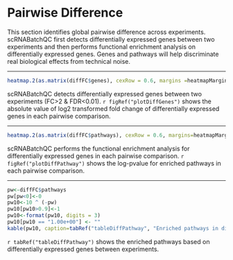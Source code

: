 # Pairwise Difference

This section identifies global pairwise difference across experiments. scRNABatchQC first detects differentially expressed genes between two experiments and then performs functional enrichment analysis on differentially expressed genes. Genes and pathways will help discriminate real biological effects from technical noise.

<hr>

```r
heatmap.2(as.matrix(diffFC$genes), cexRow = 0.6, margins =heatmapMargins, keysize=heatmapKeysize, col=heatmapColors)
```

scRNABatchQC detects differentially expressed genes between two experiments (FC>2 & FDR<0.01). `r figRef("plotDiffGenes")` shows the absolute value of log2 transformed fold change of differentially expressed genes in each pairwise comparison.

<hr>

```r
heatmap.2(as.matrix(diffFC$pathways), cexRow = 0.6, margins=heatmapMargins, keysize=heatmapKeysize, col=heatmapPathwayColors)
```

scRNABatchQC performs the functional enrichment analysis for differentially expressed genes in each pairwise comparison. `r figRef("plotDiffPathway")` shows the log-pvalue for enriched pathways in each pairwise comparison.

<hr>

```r
pw<-diffFC$pathways
pw[pw<0]<-0
pw10<-10 ^ (-pw)
pw10[pw10>0.9]<-1
pw10<-format(pw10, digits = 3)
pw10[pw10 == "1.00e+00"] <- ""
kable(pw10, caption=tabRef("tableDiffPathway", "Enriched pathways in differentially expressed genes"))
```

`r tabRef("tableDiffPathway")` shows the enriched pathways based on differentially expressed genes between experiments.

